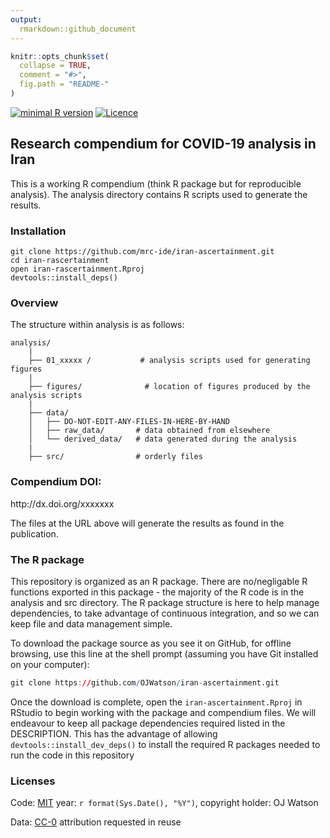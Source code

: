 ```yaml
---
output:
  rmarkdown::github_document
---
```


<!-- README.md is generated from README.Rmd. Please edit that file -->

```r
knitr::opts_chunk$set(
  collapse = TRUE,
  comment = "#>",
  fig.path = "README-"
)
```
[![minimal R version](https://img.shields.io/badge/R%3E%3D-`r as.character(getRversion())`-brightgreen.svg)](https://cran.r-project.org/)
[![Licence](https://img.shields.io/github/license/mashape/apistatus.svg)](http://choosealicense.com/licenses/mit/) 

## Research compendium for COVID-19 analysis in Iran

This is a working R compendium (think R package but for reproducible analysis). The analysis directory contains R scripts used to generate the results. 

### Installation

```
git clone https://github.com/mrc-ide/iran-ascertainment.git
cd iran-rascertainment
open iran-rascertainment.Rproj
devtools::install_deps()
```

### Overview

The structure within analysis is as follows:

```
analysis/
    |
    ├── 01_xxxxx /           # analysis scripts used for generating figures
    |
    ├── figures/              # location of figures produced by the analysis scripts
    |
    ├── data/
    │   ├── DO-NOT-EDIT-ANY-FILES-IN-HERE-BY-HAND
    │   ├── raw_data/       # data obtained from elsewhere
    │   └── derived_data/   # data generated during the analysis
    |
    ├── src/                # orderly files
```

### Compendium DOI: 
 
http://dx.doi.org/xxxxxxx

The files at the URL above will generate the results as found in the publication.

### The R package 

This repository is organized as an R package. There are no/negligable R functions exported in this package - the majority of the R code is in the analysis and src directory. The R package structure is here to help manage dependencies, to take advantage of continuous integration, and so we can keep file and data management simple.

To download the package source as you see it on GitHub, for offline browsing, use this line at the shell prompt (assuming you have Git installed on your computer):

```r
git clone https://github.com/OJWatson/iran-ascertainment.git
```

Once the download is complete, open the `iran-ascertainment.Rproj` in RStudio to begin working with the package and compendium files. We will endeavour to keep all package dependencies required listed in the DESCRIPTION. This has the advantage of allowing `devtools::install_dev_deps()` to install the required R packages needed to run the code in this repository

### Licenses

Code: [MIT](http://opensource.org/licenses/MIT) year: `r format(Sys.Date(), "%Y")`, copyright holder: OJ Watson

Data: [CC-0](http://creativecommons.org/publicdomain/zero/1.0/) attribution requested in reuse
